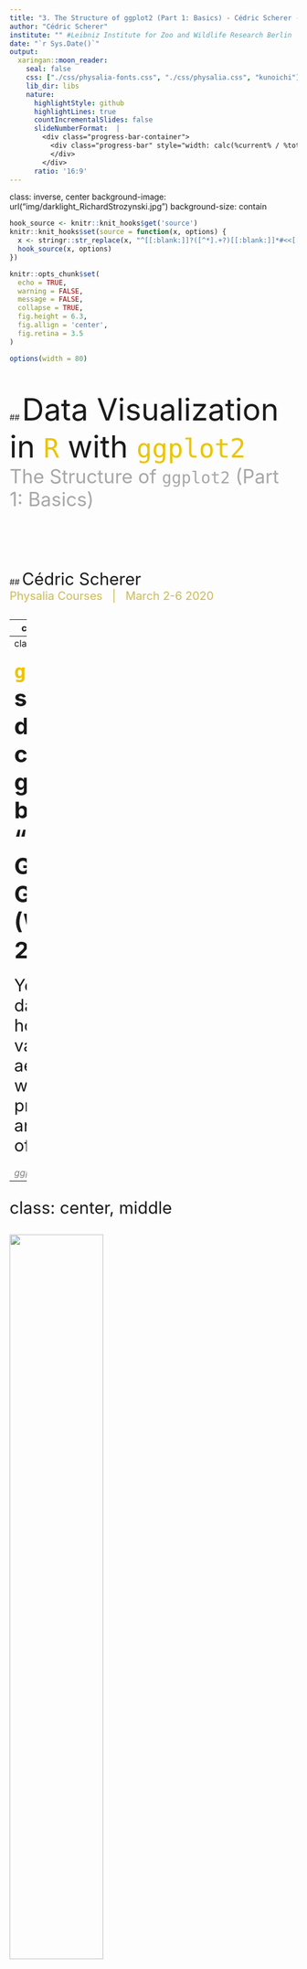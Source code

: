 ```yaml
---
title: "3. The Structure of ggplot2 (Part 1: Basics) - Cédric Scherer - Data Visualization in R with ggplot2"
author: "Cédric Scherer"
institute: "" #Leibniz Institute for Zoo and Wildlife Research Berlin
date: "`r Sys.Date()`"
output:
  xaringan::moon_reader:
    seal: false
    css: ["./css/physalia-fonts.css", "./css/physalia.css", "kunoichi"]
    lib_dir: libs
    nature:
      highlightStyle: github
      highlightLines: true
      countIncrementalSlides: false
      slideNumberFormat:  |
        <div class="progress-bar-container">
          <div class="progress-bar" style="width: calc(%current% / %total% * 100%);">
          </div>
        </div>
      ratio: '16:9'
---
```

class: inverse, center
background-image: url("img/darklight_RichardStrozynski.jpg")
background-size: contain

```r
hook_source <- knitr::knit_hooks$get('source')
knitr::knit_hooks$set(source = function(x, options) {
  x <- stringr::str_replace(x, "^[[:blank:]]?([^*].+?)[[:blank:]]*#<<[[:blank:]]*$", "*\\1")
  hook_source(x, options)
})

knitr::opts_chunk$set(
  echo = TRUE, 
  warning = FALSE, 
  message = FALSE, 
  collapse = TRUE,
  fig.height = 6.3,
  fig.allign = 'center',
  fig.retina = 3.5
)

options(width = 80)
```

<br><br>
## <span style='font-size:40pt;'>Data Visualization in <code style='color:#ebc500;'>R</code> with <code style='color:#ebc500;'>ggplot2</code></span><br><span style='font-size:25pt;color:#a7a7a7;font-weight:400;'>The Structure of <code style='color:#a7a7a7;font-weight:400;'>ggplot2</code> (Part 1: Basics)</span>
<br><br><br><br><br><br><br>
## <span style='font-size:22pt;'>Cédric Scherer</b><b style='font-size:15pt;color:#ccba56;font-weight:400;'><br>Physalia Courses&nbsp;&nbsp;&nbsp;|&nbsp;&nbsp;&nbsp;March 2-6 2020</b><br><p align='right;'><span style='font-size:9pt;color:#767676;font-weight:400;'></p>

---
class: inverse, center, middle

<img src="img/ggplot2.png" style='width: 30%;'><br><br>
# <b style='font-size:60pt'> The <code style='color:#ebc500'>ggplot2</code> Package

---
class: center, middle, inverse

<p style="text-align:center;"><img src="img/ggplot2.png" style="width: 20%">
<br><br>

<b style='font-size:30pt'><code style='color:#ebc500'>ggplot2</code> is a system for declaratively creating graphics,<br>based on "The Grammar of Graphics" (Wilkinson, 2005).</b>
<br><br>
<span style='font-size:22pt'>You provide the data, tell <code style='color:#ebc500;font-weight:700'>ggplot2</code> how to map variables to aesthetics,<br>what graphical primitives to use, and it takes care of the details.</span><br>
<br>
<i style='font-size:12pt;color:grey'>ggplot2 package description</i>

---
class: center, middle

<img src="img/ah_ggplot2_exploratory.png" style='width:57%'><br><i style='font-size:10pt;color:grey'>Illustration by Allison Horst (github.com/allisonhorst/stats-illustrations)</i>

---
class: middle

# Advantages of `ggplot2`

<br>
<ul style='font-size:22pt;color:#28a87d;font-weight:700'>
<li>consistent underlying grammar of graphics (Wilkinson, 2005)</li>
<br>
<li>very flexible, layered plot specification</li> 
<br>
<li>theme system for polishing plot appearance</li>
<br>  
<li>active and helpful community</li>
</ul>

---
class: inverse, center, middle

# <b style='font-size:70pt'>The <code style='color:#ebc500'>ggplot2</code> Showcase</b><br><br>

---
class: inverse, center, middle

<p style='text-align:center;'><img src="img/showcase/bbc-gallery.png" style='width:100%'><br><i style='color:lightgrey;font-size:10pt'>Collection of BBC Graphics<br><span style='color:grey;font-size:8pt'>(modified from bbc.github.io/rcookbook)</span></i></p>

---
class: inverse, center, middle

<p style='text-align:center;'><img src="img/showcase/SWD_2020_01_SmallMultiples_grey.png" style='width:94%'><br><i style='color:lightgrey;font-size:10pt'>Contribution to #SWDchallenge</i></p>

---
class: inverse, center, middle

<p style='text-align:center;'><img src="img/showcase/europe_sprengler.jpeg" style='width:49%'><br><i style='color:lightgrey;font-size:10pt'>European Elections by Torsten Sprenger<br><span style='color:grey;font-size:8pt'>(twitter.com/spren9er/status/1138000009306234880)</span></i></p>

---
class: inverse, center, middle

<p style='text-align:center;'><img src="img/showcase/jake_bird_collisions.png" style='width:81%'>
<br><i style='color:lightgrey;font-size:10pt'>#TidyTuesday Contribution by Jake Kaupp<br><span style='color:grey;font-size:8pt'>(github.com/jkaupp/tidytuesdays)</span></i></p>

---
class: inverse, center, middle

<p style='text-align:center;'><img src="img/showcase/georgos_bob_ross.png" style='width:80%'><br><i style='color:lightgrey;font-size:10pt'>#TidyTuesday Contribution by Georgos Karamanis<br><span style='color:grey;font-size:8pt'>(github.com/gkaramanis/tidytuesday)</span></i></p>

---
class: inverse, center, middle

<p style='text-align:center;'><img src="img/showcase/swiss_map.png" style='width:68%'><br><i style='color:lightgrey;font-size:10pt'>Bivariate Map by Timo Gossenbacher<br><span style='color:grey;font-size:8pt'>(timogrossenbacher.ch/2019/04/bivariate-maps-with-ggplot2-and-sf)</span></i></p>

---
class: inverse, center, middle

<p style='text-align:center;'><img src="img/showcase/12_Movement_BerlinByBike.png" style='width:59%'><br><i style='color:lightgrey;font-size:10pt'>Contribution to the #30DayMapChallenge<br></p>

---
class: inverse, center, middle

<p style='text-align:center;'><img src="img/showcase/BuiltEnv_BuildingsXberg.png" style='width:80%'><br><i style='color:lightgrey;font-size:10pt'>Contribution to the #30DayMapChallenge<br></p>

---
class: inverse, center, middle

.pull-left[
<p style='text-align:center;'><img src="img/showcase/gganimate-hurricane.gif" style='width:73%'><br><i style='color:lightgrey;font-size:10pt'>Example of the {gganimate} Package<br><span style='color:grey;font-size:8pt'>(github.com/thomasp85/gganimate/wiki)</span></i></p>
]

.pull-right[
<p style='text-align:center;'><img src="img/showcase/2019_42_BigCars_Highway.gif" style='width:100%'><br><i style='color:lightgrey;font-size:10pt'>Contribution to #TidyTuesday</i></p>
]

---
class: inverse, center, middle

# <b style='font-size:70pt;color:#ebc500'>The Setup</b><br><br>

---
## The package

<span style='font-size:18pt'>`ggplot2` is a **data visualization package** for the programming language `R` created by Hadley Wickham in 2005.</span>

```r
install.packages("ggplot2")
library(ggplot2)
```

--

<span style='font-size:15pt'>`ggplot2` is part of the [`tidyverse`](https://blog.rstudio.org/2016/09/15/tidyverse-1-0-0/), a set of packages that work in harmony to manipulate and explore data.</span>

```r
install.packages("tidyverse")
library(tidyverse)
```

<p style="text-align:right;"><img src="img/tidyverse.png" style="width: 58%"><font color="grey" size=2><i>Source: dicook.org/files/rstudio/#3</i></font></p>

---

## The package 

We are going to use the development version of `ggplot2`.<br>
You can install the most recent version on GitHub using the package `devtools`:

```r
install.packages("devtool")
devtools::install_github("tidyverse/ggplot2")
```

---

```r
library(tidyverse)
```

## The data

We use data from the *National Morbidity and Mortality Air Pollution Study*&nbsp;&nbsp;(NMMAPS), filtered for the city of **Chicago** and<br>the timespan  **from January 1997 to December 2000**.

```r
chic <- readr::read_csv("https://raw.githubusercontent.com/Z3tt/ggplot-courses/master/data/chicago-nmmaps.csv",
                  col_types = cols(season = col_factor(), year = col_factor()))
tibble::glimpse(chic)
```

---
class: inverse, center, middle

# <b style='font-size:70pt;'>The Structure of<br><code style='color:#ebc500'>ggplot2</code></b><br>
# <b style='font-size:40pt;color:#a7a7a7;font-weight:400;'>"The Grammar of Graphics"</b><br><br><br>

---

## The Structure of `ggplot2`

<br>
<table style='width:100%;font-size:16pt'>
  <tr>
    <th>Layer</th>
    <th>Function</th>
    <th>Explanation</th>
  </tr>
  <tr>
    <td><b style='color:grey'>Data</b></td>
    <td><code style=font-weight:700>ggplot(data)</code></td>
    <td>The raw data that you want to visualise.</td>
  </tr>
  <tr>
    <td><b style='color:grey'>Aesthetics&nbsp;&nbsp;&nbsp;&nbsp;&nbsp;&nbsp;&nbsp;&nbsp;&nbsp;&nbsp;&nbsp;&nbsp;&nbsp;&nbsp;&nbsp;&nbsp;</b></td>
    <td><code style=font-weight:700>aes()</code></td>
    <td>Aesthetic mappings of the geometric and statistical objects.</td>
  </tr>
  <tr>
    <td><b style='color:grey'>Layers</b></td>
    <td><code style=font-weight:700>geom_*()</code> and&nbsp;&nbsp;<code style=font-weight:700>stat_*()</code></td>
    <td>The geometric shapes and statistical summaries representing the data.</td>
  </tr>
</table>

---

## The Structure of `ggplot2`

<br>
<table style='width:100%;font-size:16pt'>
  <tr>
    <th>Layer</th>
    <th>Function</th>
    <th>Explanation</th>
  </tr>
  <tr>
    <td><b style='color:grey'>Data</b></td>
    <td><code style=font-weight:700>ggplot(data)</code></td>
    <td>The raw data that you want to visualise.</td>
  </tr>
  <tr>
    <td><b style='color:grey'>Aesthetics&nbsp;&nbsp;&nbsp;&nbsp;&nbsp;&nbsp;&nbsp;&nbsp;&nbsp;&nbsp;&nbsp;&nbsp;&nbsp;&nbsp;&nbsp;&nbsp;</b></td>
    <td><code style=font-weight:700>aes()</code></td>
    <td>Aesthetic mappings of the geometric and statistical objects.</td>
  <tr>
    <td><b style='color:grey'>Layers</b></td>
    <td><code style=font-weight:700>geom_*()</code> and&nbsp;&nbsp;<code style=font-weight:700>stat_*()</code></td>
    <td>The geometric shapes and statistical summaries representing the data.</td>
  </tr>
  <tr>
    <td><b style='color:grey'>Scales</b></td>
    <td><code style=font-weight:700>scale_*()</code></td>
    <td>Maps between the data and the aesthetic dimensions.</td>
  </tr>
  <tr>
    <td><b style='color:grey'>Coordinate System</b></td>
    <td><code style=font-weight:700>coord_*()</code></td>
    <td>Maps data into the plane of the data rectangle.</td>
  </tr>
  <tr>
    <td><b style='color:grey'>Facets</b></td>
    <td><code style=font-weight:700>facet_*()</code></td>
    <td>The arrangement of the data into a grid of plots.</td>
  </tr>
  <tr>
    <td><b style='color:grey'>Visual Themes</b></td>
    <td><code style=font-weight:700>theme()</code> and&nbsp;&nbsp;<code style=font-weight:700>theme_*()</code></td>
    <td>The overall visual defaults of a plot.</td>
  </tr>
</table>

---

## The Structure of `ggplot2`

<br>
<table style='width:100%;font-size:16pt'>
  <tr>
    <th>Layer</th>
    <th>Function</th>
    <th>Explanation</th>
  </tr>
  <tr>
    <td><b style='color:grey'>Data</b></td>
    <td><code style=font-weight:700>ggplot(data)</code></td>
    <td>The raw data that you want to visualise.</td>
  </tr>
  <tr>
    <td><b style='color:grey'>Aesthetics&nbsp;&nbsp;&nbsp;&nbsp;&nbsp;&nbsp;&nbsp;&nbsp;&nbsp;&nbsp;&nbsp;&nbsp;&nbsp;&nbsp;&nbsp;&nbsp;</b></td>
    <td><code style=font-weight:700>aes()</code></td>
    <td>Aesthetic mappings of the geometric and statistical objects.</td>
  </tr>
  <tr>
    <td><b style='color:grey'>Layers</b></td>
    <td><code style=font-weight:700>geom_*()</code> and&nbsp;&nbsp;<code style=font-weight:700>stat_*()</code></td>
    <td>The geometric shapes and statistical summaries representing the data.</td>
  </tr>
  <tr>
    <td><b style='color:grey'>Scales</b></td>
    <td><code style=font-weight:700>scale_*()</code></td>
    <td>Maps between the data and the aesthetic dimensions.</td>
  </tr>
  <tr>
    <td><b style='color:grey'>Coordinate System</b></td>
    <td><code style=font-weight:700>coord_*()</code></td>
    <td>Maps data into the plane of the data rectangle.</td>
  </tr>
  <tr>
    <td><b style='color:grey'>Facets</b></td>
    <td><code style=font-weight:700>facet_*()</code></td>
    <td>The arrangement of the data into a grid of plots.</td>
  </tr>
  <tr>
    <td><b style='color:grey'>Visual Themes</b></td>
    <td><code style=font-weight:700>theme()</code> and&nbsp;&nbsp;<code style=font-weight:700>theme_*()</code></td>
    <td>The overall visual defaults of a plot.</td>
  </tr>
  <tr>
    <td><b style='color:grey'>Annotations</b></td>
    <td><code style=font-weight:700>annotate()</code></td>
    <td>Add additional labels, geometries or images to a plot.</td>
  </tr>
</table>

---
class: inverse, center, middle

# <b style='font-size:70pt'>Data</b><br>
# <code style='font-size:40pt;color:#ebc500;font-weight:700'>ggplot(data)</code><br><br><br>

---

## <code style='color:#28a87d;font-weight:700'>ggplot2::ggplot()</code>

<br>
```r
ggplot
```

---

## <code style='color:#28a87d;font-weight:700'>ggplot(data)</code>

We need to specify data in the `ggplot()` call:

.pull-left[
```r
ggplot(data = chic) #<<
```

There is only an empty panel because `ggplot2`<br>doesn't know **what** of the data it should plot.
]

.pull-right[
```r
```
]

---

## <code style='color:#28a87d;font-weight:700'>ggplot(data, aes(x, y))</code>

We need to specify data and the two variables we want to plot as `aes`tethics of the `ggplot()` call:

.pull-left[
```r
ggplot(data = chic,
       mapping = #<<
         aes( #<<
          x = date, #<<
          y = temp #<<
        ) #<<
      ) 
```
There is only an empty panel because `ggplot2`<br>doesn't know **how** it should plot the data.
]

.pull-right[
```r
```
]

---

## <code style='color:#28a87d;font-weight:700'>ggplot(data, aes(x, y))</code>

We need to specify data and the two variables we want to plot as `aes`tethics of the `ggplot()` call:

.pull-left[
Thanks to implicit matching of arguments in `ggplot(data, mapping)` and `aes(x, y)`, we can also write:

```r
ggplot(chic, aes(date, temp)) #<<
```
]

.pull-right[
```r
```
]

---

## <code style='color:#28a87d;font-weight:700'>ggplot(data) + aes(x, y)</code>

We need to specify data and the two variables we want to plot as `aes`tethics of the `ggplot()` call:

.pull-left[
Since almost every `ggplot()` takes the same arguments<br>(`data, mapping = aes(x, y)`), we can also write:

```r
ggplot(chic, aes(date, temp))
```

... or add the `aes`thetics outside the `ggplot()` function:

```r
ggplot(chic) + #<<
  aes(date, temp) #<<
```
]

.pull-right[
```r
```
]

---
class: inverse, center, middle

# <b style='font-size:70pt'>Layers</b><br>
# <b style='font-size:40pt;color:grey'><code style='color:#ebc500'>geom\_\*()</code>&nbsp;&nbsp;and&nbsp;&nbsp;&nbsp;<code style='color:#ebc500'>stat\_\*()</code></b><br><br><br>

---

## <b><code>geom\_\*()</code>&nbsp;&nbsp;and&nbsp;&nbsp;<code>stat_*()</code></b>

By adding one or multiple layers we can tell `ggplot2` *how*&nbsp;&nbsp;to represent the data.<br>
There are lots of build-in geometric elements (`geom's`) and statistical transformations (`stat's`):

<p style="text-align:center;"><img src="img/ggplot-layers.png" style="width: 51%"><i style='font-size:10pt;color:grey'>Adapted from ggplot2.tidyverse.org/reference</i></p>

<span style='font-size:11pt'>... and several more in extension packages, e.g. `{ggforce}`, `{ggalt}`, `{ggridges}`, `{ggrepel}`, `{ggcorrplot}`, `{ggraph}`, `{ggdendro}` & `{ggalluvial}`.</span>

---
class: inverse, center, middle

# <b style='font-size:70pt'>2. Layers</b><br>
# <b style='font-size:40pt;color:grey'>Geometric Layers: <code style='color:#ebc500'>geom\_\*()</code></b><br><br><br>

---

## <code style='color:#28a87d;font-weight:700'>geom_point()</code>

We can tell `ggplot2` to represent the data for example as a **scatter plot**:

.pull-left[
```r
ggplot(chic, aes(date, temp)) +
  geom_point() #<<
```
]

.pull-right[
```r
```
]

---

## <code style='color:#28a87d;font-weight:700'>geom_area()</code>

## ... or turn it for example into an **area plot**:

.pull-left[
```r
ggplot(chic, aes(date, temp)) +
  geom_area() #<<
```
]

.pull-right[
```r
```
]

---

## Spoiler: Themes!

The default theme of `ggplot2` is well known for it's beauty.
<br><br>
Even though Hadley ensures the design defaults were a 

> "deliberate choice because it puts the data forward while still making grid lines visible"

one of the first things I do is getting rid of it because I can't see it anymore.

--
<br><br>
Also, I do not really agree with the reasoning:

> "The white **grid lines are visible** (which is important because they significantly aid position judgements), but they have **little visual impact** and we can easily tune them out.  
> The **grey background** gives the plot a **similar typographic colour to the text**, ensuring that the graphics fit in the with the flow of a document without jumping out wit a bright white background.
> Finally, the grey background **creates a continuous field of colour** which ensures that the plot is perceived as single visual entity.

---

## Spoiler: Themes!

Luckily, there are several built-in themes in `ggplot2` (and many many more in extension packages):

.pull-left[
```r
ggplot(chic, aes(date, temp)) +
  geom_point() +
  theme_classic() +
  ggtitle("theme_classic()") +
  theme(plot.title = element_text(hjust = .5, face = "bold", size = 25))
```
]

.pull-right[
```r
ggplot(chic, aes(date, temp)) +
  geom_point() +
  theme_minimal() +
  ggtitle("theme_minimal()") +
  theme(plot.title = element_text(hjust = .5, face = "bold", size = 25))
```
]

---

## Spoiler: Themes!

Luckily, there are several built-in themes in `ggplot2` (and many many more in extension packages):

.pull-left[
```r
ggplot(chic, aes(date, temp)) +
  geom_point() +
  theme_dark() +
  ggtitle("theme_dark()") +
  theme(plot.title = element_text(hjust = .5, face = "bold", size = 25))
```
]

.pull-right[
```r
ggplot(chic, aes(date, temp)) +
  geom_point() +
  theme_linedraw() +
  ggtitle("theme_linedraw()") +
  theme(plot.title = element_text(hjust = .5, face = "bold", size = 25))
```
]

---

## Spoiler: Themes!

```r
extrafont::loadfonts()
theme_set(theme_light(base_size = 16, base_family = "Open Sans"))
```


You can change the theme via `theme_set(theme_name())` - I am going to use `theme_light()` from now on:

.pull-left[
```r
theme_set(theme_light())

ggplot(chic, aes(date, temp)) +
  geom_point()
```
]

.pull-right[
```r
```
]

---

## Your Turn!

<b style='font-size:18pt;color:#00684a'>
* Turn our scatter plot into a line chart and into a bar chart!

* Create a box plot of temperature per date.

</b>
<b style='font-size:18pt;color:#ea724c'>
* What is the problem? How could you find out why this is happening?

</b>
<b style='font-size:18pt;color:#00684a'>
* Try to create box plots as you would expect them.

* Bonus: Choose the built-in theme you like the most!

</b>

---

## Your Turn!

<b style='font-size:18pt;color:#00684a'>
* Turn our scatter plot into a line chart and into a bar chart!

* What’s the difference between `geom_path()` and `geom_line()`?

* Create a box plot of temperature per date.

</b>
<b style='font-size:18pt;color:#ea724c'>
* What is the problem? How could you find out why this is happening?

</b>
<b style='font-size:18pt;color:#00684a'>
* Try to create box plots as you would expect them.

* Hint: You need to specify one categorical variable!

* Bonus: Choose the built-in theme you like the most!

</b>

---

## <code style='color:#28a87d;font-weight:700'>geom_line()</code>

Our scatter plot as a **line plot**:

.pull-left[
```r
ggplot(chic, aes(date, temp)) +
  geom_line() #<<
```
]

.pull-right[
```r
```
]

---

## <code style='color:#28a87d;font-weight:700'>geom_line()</code>

... or as a **bar plot**:

.pull-left[
```r
ggplot(chic, aes(date, temp)) +
  geom_bar(stat = "identity") #<<
```
]

.pull-right[
```r
```
]

---

## <code style='color:#28a87d;font-weight:700'>geom_line()</code>

... or as a **bar plot**:

.pull-left[
```r
ggplot(chic, aes(date, temp)) +
  geom_col() #<<
```
]

.pull-right[
```r
```
]

---

## <code style='color:#28a87d;font-weight:700'>geom_boxplot()</code>

... or a **box and whiskers plot**:

.pull-left[
```r
ggplot(chic, aes(date, temp)) +
  geom_boxplot() #<<
```
]

.pull-right[
```r
```
]

---

## <code style='color:#28a87d;font-weight:700'>geom_boxplot()</code>

... or a **box and whiskers plot**:

.pull-left[
```r
ggplot(chic, aes(date, temp)) +
  geom_boxplot() #<<
```

<br><b style='font-size:22pt'>What's going on here?!</b>
]

.pull-right[
```r
```
]

---

## <code style='color:#28a87d;font-weight:700'>geom_boxplot()</code>

We need to specify the variable as **categorial** (`as.factor(date)`), not as **continuous** (`date`):

.pull-left[
```r
ggplot(chic, aes(as.factor(date), temp)) + #<<
    geom_boxplot() 
```
]

.pull-right[
```r
```
]

---

## <code style='color:#28a87d;font-weight:700'>geom_boxplot()</code>

We need to specify the variable as **categorial** (`as.factor(date)`), not as **continuous** (`date`):

.pull-left[
```r
ggplot(chic, aes(as.factor(date), temp)) + #<<
    geom_boxplot() 
```

<br><b style='font-size:22pt'>But - why are there no box plots?</b>
]

.pull-right[
```r
```
]

---

## <code style='color:#28a87d;font-weight:700'>geom_boxplot()</code>

We need to specify the variable as **categorial** (e.g. `year` or `season`), not as **continuous** (`date`):

.pull-left[
```r
ggplot(chic, aes(year, temp)) + #<<
    geom_boxplot() 
```
]

.pull-right[
```r
```
]

---

## <code style='color:#28a87d;font-weight:700'>geom_boxplot()</code>

We need to specify the variable as **categorial** (e.g. `year` or `season`), not as **continuous** (`date`):

.pull-left[
```r
ggplot(chic, aes(season, temp)) + #<<
    geom_boxplot() 
```
]

.pull-right[
```r
```
]

---

## Box-and-Whisker Plots
<br>
<p style='text-align:center'><img src="img/boxplot.png" style='width:77%'></p>

---

## <b>Multiple <code style='color:#28a87d'>geom_*()</code>'s</b>

Other layers can be added to an existing plot - a line and a rug representation for example:

.pull-left[
```r
ggplot(chic, aes(date, temp)) +
  geom_point() +
  geom_line() + #<<
  geom_rug(sides = "r") #<<
```
]

.pull-right[
```r
```
]

---

## `ggplot`s as Object

You can assign ggplot to an object name:

.pull-left[
```r
g <- ggplot(chic, aes(date, temp)) +
  geom_point()

g
```
]

.pull-right[
```r
```
]

---

## `ggplot`s as Object

... and add layers afterwards:

.pull-left[
```r
g <- ggplot(chic, aes(date, temp)) +
  geom_point()

g +
  geom_line() +
  geom_rug(sides = "r")
```
]

.pull-right[
```r
```
]

---

## Your Turn!

<b style='font-size:18pt;color:#00684a'>
* Import the data on password strength from *Information is Beautiful* via the #TidyTuesday repository<br><span style='font-size:15pt;'>(https://raw.githubusercontent.com/rfordatascience/tidytuesday/master/data/2020/2020-01-14/passwords.csv)

* Have a look at the raw data (both in the browser and `R`)

* Investigate the data set via summary functions.

* Create two plots with geom's of your choice to answer the following:

  - Which password category is ranked the lowest and which the highest?

  - Is there a password category that is more common than others?

</b> 

---

## Your Turn!

```r
passwords <- read_csv("https://raw.githubusercontent.com/rfordatascience/tidytuesday/master/data/2020/2020-01-14/passwords.csv")

glimpse(passwords)
```

---

## Your Turn!

```r
#View(passwords)

summary(passwords[,c(1:6, 8)])
```

---

## Your Turn!

```r
range(passwords$rank)
```

---

## Your Turn!

```r
range(passwords$rank)

range(passwords$rank, na.rm = T)
```

---

## Your Turn!

```r
unique(passwords$category)
```

---

## Your Turn!

```r
unique(passwords$password)
```

---

## Your Turn!

```r
ggplot(passwords, aes(category, rank)) +
  geom_boxplot()
```

---

## Your Turn!

```r
ggplot(passwords, aes(category, -rank)) +
  geom_boxplot()
```

---

## Your Turn!

```r
ggplot(passwords, aes(category, rank)) +
  geom_point()
```

---

## Your Turn!

```r
ggplot(passwords, aes(category, rank)) +
  geom_jitter()
```

---

## Your Turn!

```r
ggplot(passwords, aes(category, rank)) +
  geom_jitter(width = .2)
```

---

## Your Turn!

```r
ggplot(passwords, aes(category, rank)) +
  geom_jitter(position = position_jitter(width = .2, seed = 1))
```

---

## Your Turn!

```r
ggplot(passwords, aes(category, rank)) +
  geom_jitter(position = position_jitter(width = .2, seed = 2020))
```

---

## Your Turn!

```r
ggplot(passwords, aes(category, rank)) +
  stat_summary(fun = min)
```

---

## Your Turn!

```r
ggplot(passwords, aes(category, rank)) +
  stat_summary(fun = min, geom = "col")
```

---
class: inverse, center, middle

# <b style='font-size:70pt'>Layers</b><br>
# <b style='font-size:40pt;color:grey'>Statistical Layers: <code style='color:#ebc500'>stat\_\*()</code></b><br><br><br>

---

## <code style='color:#28a87d;font-weight:700'>stat_*()</code>

A handful of layers with attention to the statistical transformation rather than the visual appearance:

.pull-left[
```r
ggplot(chic, aes(year, temp)) +
  geom_boxplot() +
  stat_summary(fun = mean) #<<
  ## fun.y in the current CRAN version
```
]

.pull-right[
```r
```
]

---

## <code style='color:#28a87d;font-weight:700'>stat_function()</code>

`stat_function()` makes it easy to add a function to a plot, either continuous or discrete:

.pull-left[
```r
ggplot(tibble(x = c(-8, 8)), aes(x)) +
  stat_function(fun = dnorm) + #<<
  stat_function( #<<
    fun = dcauchy, #<<
    color = "red", #<<
    n = 75 #<<
  )  #<<
```
]

.pull-right[
```r
```
]

---

## <code style='color:#28a87d;font-weight:700'>stat_ecdf()</code>

You can also easily plot the empirical cumulative distribution function (ECDF) of a variable:

.pull-left[
```r
ggplot(chic, aes(temp)) +
  stat_ecdf() #<< 
```
]

.pull-right[
```r
```
]

---

## <code style='color:#28a87d;font-weight:700'>stat_smooth()</code>

You can directly add smoothed conditional means:

.pull-left[
```r
ggplot(chic, aes(date, temp)) +
  geom_point() +
  stat_smooth() #<< 
```

By default this adds a **LOESS** (locally weighted scatter plot smoothing,<br>`method = "loess"`) or a **GAM** (generalized additive model,<br>`method = "gam"`) depending on the number of data points<br>(GAM in case of ≥ 1000 observations).
]

.pull-right[
```r
```
]

---

## <code style='color:#28a87d;font-weight:700'>stat_smooth()</code>

You can specify the fitting method and the formula:

.pull-left[
```r
ggplot(chic, aes(date, temp)) +
  geom_point() +
  stat_smooth( #<<
    method = "lm", #<<
    formula = y ~ x + I(x^2) +  #<<
                  I(x^3) + I(x^4), #<<
    se = F #<<
  ) #<<
```

Other methods such as `method = "lm"` (without an explicit<br>formula) for simple linear regressions and `method = "glm"`<br>for generalized linear models are available as well.
]

.pull-right[
```r
```
]

---

## Your Turn!

<b style='font-size:18pt;color:#00684a'>
A famous example datat set is `mtcars` which is pre-loaded in `R`.

* Have a look at the data set.

* Create the following three visualizations:

</b>

<p style='text-align:center;'><img src="img/exercise-geom.png" style='width:95%;'></p>

---
class: inverse, center

## Your Turn: Create this Box Plot!

```r
ggplot(mtcars, aes(as.factor(cyl), mpg)) + 
  geom_boxplot(outlier.alpha = 0) + 
  geom_jitter(size = 3, alpha = .3, position = position_jitter(width = .2, seed = 2020)) +
  xlab("cyl")
```

---
class: inverse, center

## Your Turn: Create this Box Plot! (Less Mean)

```r
ggplot(mtcars, aes(as.factor(cyl), mpg)) + 
  geom_boxplot(outlier.alpha = 0) + 
  geom_jitter(size = 3, alpha = .3, position = position_jitter(width = .2, seed = 2020)) 
```

---

## Your Turn: Box Plots with Raw Data

.pull-left[
```r
ggplot(
  mtcars, 
  aes(cyl, mpg)
  ) +
  geom_boxplot() #<<
```
]

.pull-right[
```r
```
]

---

## Your Turn: Box Plots with Raw Data

.pull-left[
```r
ggplot(
  mtcars, 
  aes(as.factor(cyl), mpg) #<<
  ) + 
  geom_boxplot()
```
]

.pull-right[
```r
```
]

---

## Your Turn: Box Plots with Raw Data

.pull-left[
```r
ggplot(
  mtcars, 
  aes(as.factor(cyl), mpg)
  ) + 
  geom_boxplot() + 
  geom_point() #<<
```
]

.pull-right[
```r
```
]

---

## Your Turn: Box Plots with Raw Data

.pull-left[
```r
ggplot(
  mtcars, 
  aes(as.factor(cyl), mpg)
  ) + 
  geom_boxplot() + 
  geom_jitter() #<<
```
]

.pull-right[
```r
```
]

---

## Your Turn: Box Plots with Raw Data

.pull-left[
```r
ggplot(
  mtcars, 
  aes(as.factor(cyl), mpg)
  ) + 
  geom_boxplot() + 
  geom_jitter(
    size = 3 #<<
  )
```
]

.pull-right[
```r
```
]

---

## Your Turn: Box Plots with Raw Data

.pull-left[
```r
ggplot(
  mtcars, 
  aes(as.factor(cyl), mpg)
  ) + 
  geom_boxplot() + 
  geom_jitter(
    size = 3,
    alpha = .3 #<<
  )
```
]

.pull-right[
```r
```
]

---

## rur Turn: Box Plots with Raw Data

.pull-left[
```r
ggplot(
  mtcars, 
  aes(as.factor(cyl), mpg)
  ) + 
  geom_boxplot() + 
  geom_jitter(
    size = 3,
    alpha = .3,
    width = .2  #<<
  )
```
]

.pull-right[
```r
```
]

---

## Your Turn: Box Plots with Raw Data

.pull-left[
```r
ggplot(
  mtcars, 
  aes(as.factor(cyl), mpg)
  ) + 
  geom_boxplot() + 
  geom_jitter(
    size = 3,
    alpha = .3,
    position = position_jitter( #<<
      width = .2,  #<<
      seed = 2020 #<<
    ) #<<
  )
```
]

.pull-right[
```r
```
]

---

## Your Turn: Box Plots with Raw Data

.pull-left[
```r
ggplot(
  mtcars, 
  aes(as.factor(cyl), mpg)
  ) + 
  geom_boxplot(outlier.alpha = 0) +  #<<
  geom_jitter(
    size = 3,
    alpha = .3,
    position = position_jitter(
      width = .2,
      seed = 2020
    )
  )
```
]

.pull-right[
```r
```
]

---
class: inverse, center

## Your Turn: Create this Violin Plot!

```r
ggplot(mtcars, aes(as.factor(cyl), hp)) + 
  geom_violin(fill = "grey70") +
  geom_boxplot(outlier.shape = NA, coef = 0, width = .05)
```

---

## Your Turn: Violin Plot

.pull-left[
```r
ggplot(
  mtcars, 
  aes(as.factor(cyl), hp)
  ) + 
  geom_violin() #<<
```
]

.pull-right[
```r
```
]

---

## Your Turn: Violin Plot

.pull-left[
```r
ggplot(
  mtcars, 
  aes(as.factor(cyl), hp)
  ) + 
  geom_violin(
    fill = "grey70" #<<
  ) 
```
]

.pull-right[
```r
```
]

---

## Your Turn: Violin Plot

.pull-left[
```r
ggplot(
  mtcars,
  aes(as.factor(cyl), hp)
  ) + 
  geom_violin(
    fill = "grey70"
  ) +
  geom_boxplot() #<<
```
]

.pull-right[
```r
```
]

---

## Your Turn: Violin Plot

.pull-left[
```r
ggplot(
  mtcars, 
  aes(as.factor(cyl), hp)
  ) + 
  geom_violin(
    fill = "grey70"
  ) +
  geom_boxplot(width = .05) #<<
```
]

.pull-right[
```r
```
]

---

## Your Turn: Violin Plot

.pull-left[
```r
ggplot(
  mtcars, 
  aes(as.factor(cyl), hp)
  ) + 
  geom_violin(
    fill = "grey70"
  ) +
  geom_boxplot(
    width = .05, 
    coef = 0
  )
```
]

.pull-right[
```r
```
]

---

## Your Turn: Violin Plot

.pull-left[
```r
ggplot(
  mtcars, 
  aes(as.factor(cyl), hp)
  ) + 
  geom_violin(
    fill = "grey70"
  ) +
  geom_boxplot(
    width = .05, 
    coef = 0,
    outlier.shape = NA #<<
  )
```
]

.pull-right[
```r
```
]

---

## Your Turn: Violin Plot

.pull-left[
```r
ggplot(
  mtcars, 
  aes(as.factor(cyl), hp)
  ) + 
  geom_violin(
    fill = "grey70"
  ) +
  geom_boxplot(
    width = .05, 
    coef = 0,
    #outlier.shape = NA
    outlier.alpha = 0 #<<
  )
```
]

.pull-right[
```r
```
]

---
class: inverse, center

## Your Turn: Create this Scatter Plot!

```r
ggplot(mtcars, aes(wt, disp)) + 
  stat_smooth(method = "lm", color = "red", se = F) +
  geom_point(shape = 21, fill = "red", color = "transparent", stroke = 1.25, size = 5, alpha = .3) +
  geom_point(shape = 21, fill = NA, color = "black", stroke = 1.25, size = 5)
```

---

## Your Turn: Scatter Plot with Linear Fitting

.pull-left[
```r
ggplot(mtcars, aes(wt, disp)) + 
  geom_point() #<<
```
]

.pull-right[
```r
```
]

---

## Your Turn: Scatter Plot with Linear Fitting

.pull-left[
```r
ggplot(mtcars, aes(wt, disp)) + 
  geom_point() +
  stat_smooth() #<<
```
]

.pull-right[
```r
```
]

---

## Your Turn: Scatter Plot with Linear Fitting

.pull-left[
```r
ggplot(mtcars, aes(wt, disp)) + 
  geom_point() +
  stat_smooth(
    method = "lm" #<<
  )
```
]

.pull-right[
```r
```
]

---

## Your Turn: Scatter Plot with Linear Fitting

.pull-left[
```r
ggplot(mtcars, aes(wt, disp)) + 
  geom_point() +
  stat_smooth(
    method = "lm",
    se = FALSE #<<
  )
```
]

.pull-right[
```r
```
]

---

## Your Turn: Scatter Plot with Linear Fitting

.pull-left[
```r
ggplot(mtcars, aes(wt, disp)) + 
  geom_point(
    color = "red" #<<
  ) +
  stat_smooth(
    method = "lm",
    se = FALSE,
    color = "red" #<<
  )
```
]

.pull-right[
```r
```
]

---

## Your Turn: Scatter Plot with Linear Fitting

.pull-left[
```r
ggplot(mtcars, aes(wt, disp)) + 
  geom_point(
    color = "red", 
    size = 5 #<<
  ) + 
  stat_smooth(
    method = "lm",
    se = FALSE,
    color = "red"
  )
```
]

.pull-right[
```r
```
]

---

## Your Turn: Scatter Plot with Linear Fitting

.pull-left[
```r
ggplot(mtcars, aes(wt, disp)) + 
  geom_point(
    color = "red", 
    size = 5, 
    alpha = .3 #<<
  ) +
  stat_smooth(
    method = "lm",
    se = FALSE,
    color = "red"
  )
```
]

.pull-right[
```r
```
]

---

## Your Turn: Scatter Plot with Linear Fitting

.pull-left[
```r
ggplot(mtcars, aes(wt, disp)) + 
  geom_point(
    shape = 21, #<<
    fill = "red", #<< 
    size = 5, 
    alpha = .3
  ) +
  stat_smooth(
    method = "lm",
    se = FALSE,
    color = "red"
  )
```
]

.pull-right[
```r
```
]

---

## Your Turn: Scatter Plot with Linear Fitting

.pull-left[
```r
ggplot(mtcars, aes(wt, disp)) + 
  geom_point(
    shape = 21,
    fill = "red",
    color = "black", #<<
    stroke = 1.25, #<<
    size = 5, 
    alpha = .3
  ) +
  stat_smooth(
    method = "lm",
    se = FALSE,
    color = "red"
  )
```
]

.pull-right[
```r
```
]

---

## Your Turn: Scatter Plot with Linear Fitting

.pull-left[
```r
ggplot(mtcars, aes(wt, disp)) +
  stat_smooth( #<<
    method = "lm", #<<
    se = FALSE, #<<
    color = "red" #<<
  ) + #<<
  geom_point(
    shape = 21,
    fill = "red",
    color = "black",
    stroke = 1.25,
    size = 5, 
    alpha = .3
  )
```
]

.pull-right[
```r
```
]

---

## Your Turn: Scatter Plot with Linear Fitting

.pull-left[
```r
ggplot(mtcars, aes(wt, disp)) +
  stat_smooth(
    method = "lm",
    se = FALSE,
    color = "red"
  ) +
  geom_point(
    shape = 21,
    fill = "red",
    color = "transparent", #<<
    size = 5, 
    alpha = .3
  ) +
  geom_point( #<<
    shape = 21, #<<
    fill = "transparent", #<<
    color = "black", #<<
    stroke = 1.25, #<<
    size = 5 #<<
  ) #<<
```
]

.pull-right[
```r
```
]
---
class: inverse, center, middle

# <b style='font-size:70pt'>Aesthetics</b><br>
# <b style='font-size:40pt;color:grey'><code style='color:#ebc500'>aes()</code></b><br><br><br>

---

## <b><code>aes()</code></b>

Aesthetics of the geometric and statistical objects, such as 

* **position** via `x`, `y`, `xmin`, `xmax`, `ymin`, `ymax`, ...

--

* **color** via `color` and `fill`

* **transparency** via `alpha`

--

* **size** via `size` and `width`

* **shape** via `shape` and `linetype`

--

<br> In general, everything which maps to the data needs to be wrapped in `aes()` (such as `x` and `y` in our previous examples)<br>while static arguments are placed outside the `aes()` (such as `color` and `alpha` in our previous examples).

--

e.g.<br>
`geom_point(color = "red")` to color all points in the same color<br>
`geom_point(aes(color = season))` to color points based on the variable `season`

---

## <b><code>aes(color/fill/alpha/size/shape)</code></b>

This way, we can enlarge all points and add some transparency:

.pull-left[
```r
ggplot(chic, aes(date, temp)) +
  geom_point(
    size = 4, #<<
    alpha = .2 #<<
  )
```
]

.pull-right[
```r
```
]

---

## <b><code>aes(color/fill/alpha/size/shape)</code></b>

This way, we can enlarge all points and add some transparency:

.pull-left[
```r
ggplot(chic, aes(date, temp)) +
  geom_point(
    size = 4, #<<
    alpha = .2 #<<
  )
```

**The changes in aesthetics are applied to all data points.**

]

.pull-right[
```r
```
]

---

## <b><code>aes(color/fill/alpha/size/shape)</code></b>

... and change the color and the shape based on `season` and `year`:

.pull-left[
```r
ggplot(chic, aes(date, temp)) +
  geom_point(
    aes( #<<
      color = season, #<<
      shape = year #<<
    ), #<<
    size = 4,
    alpha = .2
  )
```
]

.pull-right[
```r
```
]

---

## <b><code>aes(color/fill/alpha/size/shape)</code></b>

... and change the color and the shape based on `season` and `year`:

.pull-left[
```r
ggplot(chic, aes(date, temp)) +
  geom_point(
    aes( #<<
      color = season, #<<
      shape = year #<<
    ), #<<
    size = 4,
    alpha = .2
  )
```

**The changes in aesthetics are applied to each group.**
]

.pull-right[
```r
```
]

---

## <b>Global <code>aes()</code></b>

Alternatively, all aesthetics can be grouped together (and are then applied to all `geom_*()` and `stats_*()`):

.pull-left[
```r
ggplot(
  chic, 
  aes(date, 
      temp,
      color = season, #<<
      shape = year) #<<
  ) +
  geom_line() + #<<
  geom_point(
    size = 4,
    alpha = .2
  ) 
```
]

.pull-right[
```r
```
]

---

## <b><code>aes(group)</code></b>

You can create subsets of the data by specifying a grouping variable via `group`:

.pull-left[
```r
ggplot(chic, aes(temp)) +
  stat_ecdf(aes(group = year)) #<< 
```

<br>However, for most applications you can simply specify the grouping using visual aesthetics (`color`, `fill`, `size`, `alpha`, `shape`, `linetype`).
]

.pull-right[
```r
```
]

---

## Your Turn!

<b style='font-size:18pt;color:#00684a'>
* Run the same code without the grouping. Guess first what's going to happen.

* Replace the<br><br>`stat_ecdf(aes(grouop = year))` by `geom_boxplot(aes(group = year))`<br><br>and run the code.How does this plot differ from previous ones?

* Replace the `group` argument by `color`, `linetype`, `shape` and `alpha`. What happens?

</b>

---

## <b><code>aes(color)</code></b>

However, for most applications you can simply specify the grouping using visual aesthetics.

.pull-left[
```r
ggplot(chic, aes(temp)) +
  stat_ecdf(aes(color = year)) #<< 
```
]

.pull-right[
```r
```
]

---

## <b><code>aes(linetype)</code></b>

However, for most applications you can simply specify the grouping using visual aesthetics.

.pull-left[
```r
ggplot(chic, aes(temp)) +
  stat_ecdf(aes(linetype = year)) #<< 
```
]

.pull-right[
```r
```
]

---

## <b><code>aes(shape)</code></b>

However, for most applications you can simply specify the grouping using visual aesthetics.

.pull-left[
```r
ggplot(chic, aes(temp)) +
  stat_ecdf(aes(shape = year)) #<< 
```
]

.pull-right[
```r
```
]

---

## <b><code>aes(alpha)</code></b>

However, for most applications you can simply specify the grouping using visual aesthetics.

.pull-left[
```r
ggplot(chic, aes(temp)) +
  stat_ecdf(aes(alpha = year)) #<< 
```
]

.pull-right[
```r
```
]

---

## Your Turn!

<b style='font-size:18pt;color:#00684a'>
Another training data set focussing on cars comes with `ggplot2` and is called `mpg`:

* Create the following visualizations:

</b>

<p style='text-align:center;'><img src="img/exercise-aes.png" style='width:77%;'></p>

---
class: inverse, center

## Your Turn: Create this Scatter Plot!

```r
ggplot(mpg, aes(hwy, displ, fill = class)) +
  geom_point(shape = 23, size = 3)
```

---

## Your Turn: Scatter Plot with Diamonds

.pull-left[
```r
ggplot(mpg, aes(hwy, displ)) +
  geom_point()
```
]

.pull-right[
```r
```
]

---

## Your Turn: Scatter Plot with Diamonds

.pull-left[
```r
ggplot(mpg, aes(hwy, displ)) +
  geom_point(
    shape = 23 #<<
  )
```
]

.pull-right[
```r
```
]

---

## Your Turn: Scatter Plot with Diamonds

.pull-left[
```r
ggplot(mpg, aes(hwy, displ)) +
  geom_point(
    shape = 23,
    size = 3 #<<
  )
```
]

.pull-right[
```r
```
]

---

## Your Turn: Scatter Plot with Diamonds

.pull-left[
```r
ggplot(mpg, aes(hwy, displ)) +
  geom_point(
    mapping = aes(fill = class), #<<
    shape = 23,
    size = 3
  )
```
]

.pull-right[
```r
```
]

---

## Your Turn: Scatter Plot with Diamonds

.pull-left[
```r
ggplot(mpg, aes(hwy, displ)) +
  geom_point(
    aes(fill = class), #<<
    shape = 23,
    size = 3
  )
```
]

.pull-right[
```r
```
]

---

## Your Turn: Scatter Plot with Diamonds

.pull-left[
```r
ggplot(
  mpg, 
  aes(
    hwy, 
    displ,
    fill = class #<<
  )) +
  geom_point(
    shape = 23,
    size = 3
  )
```
]

.pull-right[
```r
```
]

---
class: inverse, center

## Your Turn: Create this Scatter Plot!

```r
ggplot(mpg, aes(hwy, displ)) +
  geom_smooth(color = "black") +
  geom_point(aes(color = hwy <= 30), size = 3)
```

---

## Your Turn: Scatter Plot with Highlights

.pull-left[
```r
ggplot(mpg, aes(hwy, displ)) +
  geom_point(
    size = 3 #<<
  )
```
]

.pull-right[
```r
```
]

---

## Your Turn: Scatter Plot with Highlights

.pull-left[
```r
ggplot(
  mpg, 
  aes(
    hwy, 
    displ,
    color = hwy <= 30 #<<
  )) +
  geom_point(
    size = 3
  )
```
]

.pull-right[
```r
```
]

---

## Your Turn: Scatter Plot with Highlights

.pull-left[
```r
ggplot(
  mpg, 
  aes(
    hwy, 
    displ,
    color = hwy <= 30
  )) +
  stat_smooth() + #<<
  geom_point(
    size = 3
  )
```
]

.pull-right[
```r
```
]

---

## Your Turn: Scatter Plot with Highlights

.pull-left[
```r
ggplot(
  mpg, 
  aes(
    hwy, 
    displ
  )) +
  stat_smooth() +
  geom_point(
    aes( #<<
      color = hwy <= 30 #<<
    ), #<<
    size = 3
  )
```
]

.pull-right[
```r
```
]

---

## Your Turn: Scatter Plot with Highlights

.pull-left[
```r
ggplot(
  mpg, 
  aes(
    hwy, 
    displ
  )) +
  stat_smooth(
    color = "black"
  ) +
  geom_point(
    aes(
      color = hwy <= 30 #<<
    ),
    size = 3
  )
```
]

.pull-right[
```r
```
]

---
class: center, middle

<img src="img/ah_ggplot2_masterpiece.png" style='width:71%'><br><i style='font-size:10pt;color:grey'>Illustration by Allison Horst (github.com/allisonhorst/stats-illustrations)</i>